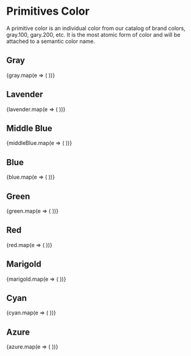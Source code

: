 
<Meta title="Design Tokens/Color/Primitives Color" />

# Primitives Color

A primitive color is an individual color from our catalog of brand colors, gray.100, gary.200, etc. It is the most atomic form of color and will be attached to a semantic color name.

## Gray

<div className="flex flex-wrap gap-space-04">
    {gray.map(e => (
        <ColorBlock key={e} color={e} value={e} />
    ))}
</div>

## Lavender

<div className="flex flex-wrap gap-space-04">
    {lavender.map(e => (
        <ColorBlock key={e} color={e} value={e} />
    ))}
</div>

## Middle Blue

<div className="flex flex-wrap gap-space-04">
    {middleBlue.map(e => (
        <ColorBlock key={e} color={e} value={e} />
    ))}
</div>

## Blue

<div className="flex flex-wrap gap-space-04">
    {blue.map(e => (
        <ColorBlock key={e} color={e} value={e} />
    ))}
</div>

## Green

<div className="flex flex-wrap gap-space-04">
    {green.map(e => (
        <ColorBlock key={e} color={e} value={e} />
    ))}
</div>

## Red

<div className="flex flex-wrap gap-space-04">
    {red.map(e => (
        <ColorBlock key={e} color={e} value={e} />
    ))}
</div>

## Marigold

<div className="flex flex-wrap gap-space-04">
    {marigold.map(e => (
        <ColorBlock key={e} color={e} value={e} />
    ))}
</div>

## Cyan

<div className="flex flex-wrap gap-space-04">
    {cyan.map(e => (
        <ColorBlock key={e} color={e} value={e} />
    ))}
</div>

## Azure

<div className="flex flex-wrap gap-space-04">
    {azure.map(e => (
        <ColorBlock key={e} color={e} value={e} />
    ))}
</div>
